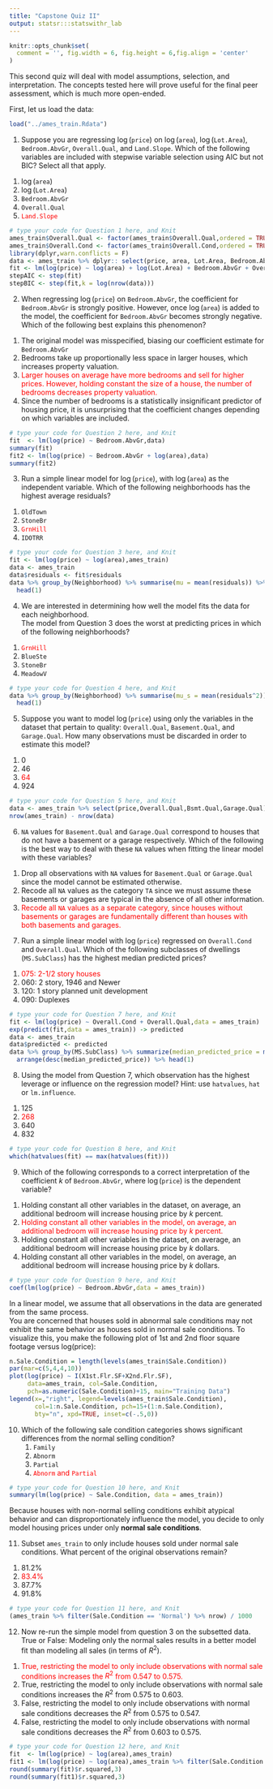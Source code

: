 ```yaml
---
title: "Capstone Quiz II"
output: statsr:::statswithr_lab
---
```


```r
knitr::opts_chunk$set(
  comment = '', fig.width = 6, fig.height = 6,fig.align = 'center'
)
```

This second quiz will deal with model assumptions, selection, and interpretation.  The concepts
tested here will prove useful for the final peer assessment, which is much more open-ended.

First, let us load the data:

```r
load("../ames_train.Rdata")
```


1. Suppose you are regressing $\log$(`price`) on $\log$(`area`), $\log$(`Lot.Area`), `Bedroom.AbvGr`,
`Overall.Qual`, and `Land.Slope`.  Which of the following variables are included with stepwise variable
selection using AIC but not BIC?  Select all that apply.

<ol>
<li> $\log$(`area`) </li>
<li> $\log$(`Lot.Area`) </li> 
<li> `Bedroom.AbvGr` </li> 
<li> `Overall.Qual` </li>
<li> <text style="color:red">`Land.Slope`</text></li>
</ol>

```r
# type your code for Question 1 here, and Knit
ames_train$Overall.Qual <- factor(ames_train$Overall.Qual,ordered = TRUE)
ames_train$Overall.Cond <- factor(ames_train$Overall.Cond,ordered = TRUE)
library(dplyr,warn.conflicts = F)
data <- ames_train %>% dplyr:: select(price, area, Lot.Area, Bedroom.AbvGr, Overall.Qual, Land.Slope)
fit <- lm(log(price) ~ log(area) + log(Lot.Area) + Bedroom.AbvGr + Overall.Qual + Land.Slope, data)
stepAIC <- step(fit)
stepBIC <- step(fit,k = log(nrow(data)))
```

2. When regressing $\log$(`price`) on `Bedroom.AbvGr`, the coefficient for `Bedroom.AbvGr` is strongly positive.
However, once $\log$(`area`) is added to the model, the coefficient for `Bedroom.AbvGr` becomes strongly negative.
Which of the following best explains this phenomenon?

<ol>
<li> The original model was misspecified, biasing our coefficient estimate for `Bedroom.AbvGr`
<li> Bedrooms take up proportionally less space in larger houses, which increases property valuation.
<li> <text style="color:red">Larger houses on average have more bedrooms and sell for higher prices. 
However, holding constant the size of a house, the number of bedrooms decreases property valuation.</text>
<li> Since the number of bedrooms is a statistically insignificant predictor of housing price, it is 
unsurprising that the coefficient changes depending on which variables are included.
</ol>

```r
# type your code for Question 2 here, and Knit
fit  <- lm(log(price) ~ Bedroom.AbvGr,data)
summary(fit)
fit2 <- lm(log(price) ~ Bedroom.AbvGr + log(area),data)
summary(fit2)
```

3.  Run a simple linear model for $\log$(`price`), with $\log$(`area`) as the independent
variable.  Which of the following neighborhoods has the highest average residuals?  

<ol>
<li> `OldTown`</li>
<li> `StoneBr`</li>
<li> <text style = "color:red">`GrnHill`</li>
<li> `IDOTRR`</li>
</ol>

```r
# type your code for Question 3 here, and Knit
fit <- lm(log(price) ~ log(area),ames_train)
data <- ames_train 
data$residuals <- fit$residuals
data %>% group_by(Neighborhood) %>% summarise(mu = mean(residuals)) %>% arrange(desc(mu)) %>%
  head(1)
```

4. We are interested in determining how well the model fits the data for each neighborhood.  
The model from Question 3 does the worst at predicting prices in which of the following neighborhoods?

<ol>
<li> <text style="color:red">`GrnHill`</text></li>
<li> `BlueSte`</li>
<li> `StoneBr`</li>
<li> `MeadowV`</li>
</ol>

```r
# type your code for Question 4 here, and Knit
data %>% group_by(Neighborhood) %>% summarise(mu_s = mean(residuals^2)) %>% arrange(desc(mu_s)) %>%
  head(1)
```

5. Suppose you want to model  $\log$(`price`) using only the variables in the dataset that pertain to
quality: `Overall.Qual`, `Basement.Qual`, and `Garage.Qual`.  How many observations must be discarded
in order to estimate this model?

<ol>
<li> 0</li>
<li> 46</li>
<li> <text style="color:red">64</text></li>
<li> 924</li>
</ol>

```r
# type your code for Question 5 here, and Knit
data <- ames_train %>% select(price,Overall.Qual,Bsmt.Qual,Garage.Qual) %>% na.omit
nrow(ames_train) - nrow(data)
```

6. `NA` values for `Basement.Qual` and `Garage.Qual` correspond to houses that do not have
a basement or a garage respectively.  Which of the following is the best way to deal with these
`NA` values when fitting the linear model with these variables?

<ol>
<li> Drop all observations with `NA` values for `Basement.Qual` or `Garage.Qual`
since the model cannot be estimated otherwise.
<li> Recode all `NA` values as the category `TA` since we must assume these 
basements or garages are typical in the absence of all other information.
<li><text style="color:red"> Recode all `NA` values as a separate category, since 
houses without basements or garages
are fundamentally different than houses with both basements and garages.</text>
</ol>

7. Run a simple linear model with  $\log$(`price`) regressed on `Overall.Cond` and `Overall.Qual`.
Which of the following subclasses of dwellings (`MS.SubClass`) has the highest median predicted prices?

<ol>
<li> <text style="color:red">075: 2-1/2 story houses</text></li>
<li> 060: 2 story, 1946 and Newer</li>
<li> 120: 1 story planned unit development</li>
<li> 090: Duplexes</li>
</ol>

```r
# type your code for Question 7 here, and Knit
fit <- lm(log(price) ~ Overall.Cond + Overall.Qual,data = ames_train)
exp(predict(fit,data = ames_train)) -> predicted
data <- ames_train
data$predicted <- predicted
data %>% group_by(MS.SubClass) %>% summarize(median_predicted_price = median(predicted)) %>% 
  arrange(desc(median_predicted_price)) %>% head(1)
```

8. Using the model from Question 7, which observation has the highest leverage or influence on the 
regression model?  Hint: use `hatvalues`, `hat` or `lm.influence`.

<ol>
<li> 125</li>
<li> <text style="color:red">268</text></li>
<li> 640</li>
<li> 832</li>
</ol>

```r
# type your code for Question 8 here, and Knit
which(hatvalues(fit) == max(hatvalues(fit)))
```

9. Which of the following corresponds to a correct interpretation of the coefficient $k$ of
`Bedroom.AbvGr`, where  $\log$(`price`) is the dependent variable?

<ol>
<li> Holding constant all other variables in the dataset, on average, an additional
bedroom will increase housing price by $k$ percent.</li>
<li> <text style="color:red">Holding constant all other variables in the model, on average, an additional bedroom
will increase housing price by $k$ percent.</text></li>
<li> Holding constant all other variables in the dataset, on average, an additional bedroom 
will increase housing price by $k$ dollars.</li>
<li> Holding constant all other variables in the model, on average, an additional bedroom
will increase housing price by $k$ dollars.</li>
</ol>

```r
# type your code for Question 9 here, and Knit
coef(lm(log(price) ~ Bedroom.AbvGr,data = ames_train))
```

In a linear model, we assume that all observations in the data are generated from the same process.  
You are concerned that houses sold in abnormal sale conditions may not exhibit the same behavior as 
houses sold in normal sale conditions.  To visualize this, you make the following plot of 1st and 
2nd floor square footage versus log(price):

```r
n.Sale.Condition = length(levels(ames_train$Sale.Condition))
par(mar=c(5,4,4,10))
plot(log(price) ~ I(X1st.Flr.SF+X2nd.Flr.SF), 
     data=ames_train, col=Sale.Condition,
     pch=as.numeric(Sale.Condition)+15, main="Training Data")
legend(x=,"right", legend=levels(ames_train$Sale.Condition),
       col=1:n.Sale.Condition, pch=15+(1:n.Sale.Condition),
       bty="n", xpd=TRUE, inset=c(-.5,0))
```

10. Which of the following sale condition categories shows significant differences from the normal selling condition?
<ol>
<li> `Family`</li>
<li> `Abnorm`</li>
<li> `Partial`</li>
<li> <text style="color:red">`Abnorm` and `Partial`</text></li>
</ol>

```r
# type your code for Question 10 here, and Knit
summary(lm(log(price) ~ Sale.Condition, data = ames_train))
```

Because houses with non-normal selling conditions exhibit atypical behavior and can disproportionately
influence the model, you decide to only model housing prices under only **normal sale conditions**.  

11. Subset `ames_train` to only include houses sold under normal sale conditions. 
What percent of the original observations remain?

<ol>
<li> 81.2\%</li>
<li> <text style="color:red">83.4\%</text></li>
<li> 87.7\%</li>
<li> 91.8\%</li>
</ol>

```r
# type your code for Question 11 here, and Knit
(ames_train %>% filter(Sale.Condition == 'Normal') %>% nrow) / 1000
```

12. Now re-run the simple model from question 3 on the subsetted data.  
True or False: Modeling only the normal sales results in a better model fit than
modeling all sales (in terms of $R^2$).

<ol>
<li> <text style="color:red">True, restricting the model to only include observations with normal sale conditions
increases the $R^2$ from 0.547 to 0.575.</text></li>
<li> True, restricting the model to only include observations with normal sale conditions
increases the $R^2$ from 0.575 to 0.603.</li>
<li> False, restricting the model to only include observations with normal sale conditions
decreases the $R^2$ from 0.575 to 0.547.</li>
<li> False, restricting the model to only include observations with normal sale conditions
decreases the $R^2$ from 0.603 to 0.575.</li>
</ol>

```r
# type your code for Question 12 here, and Knit
fit  <- lm(log(price) ~ log(area),ames_train)
fit1 <- lm(log(price) ~ log(area),ames_train %>% filter(Sale.Condition == "Normal"))
round(summary(fit)$r.squared,3)
round(summary(fit1)$r.squared,3)
```